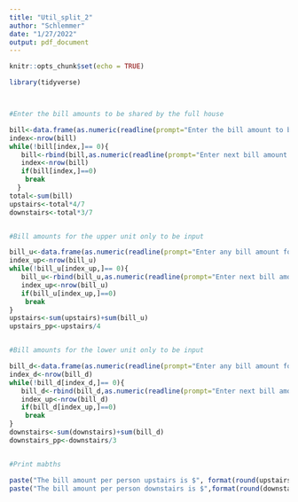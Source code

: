 ```yaml
---
title: "Util_split_2"
author: "Schlemmer"
date: "1/27/2022"
output: pdf_document
---
```


```r
knitr::opts_chunk$set(echo = TRUE)
```

```R
library(tidyverse)



#Enter the bill amounts to be shared by the full house

bill<-data.frame(as.numeric(readline(prompt="Enter the bill amount to be shared by the whole house, Enter 0 when all amounts are input:  ")))
index<-nrow(bill)
while(!bill[index,]== 0){
   bill<-rbind(bill,as.numeric(readline(prompt="Enter next bill amount to be shared by the whole house, Enter 0 when all amounts are input:  ")))
   index<-nrow(bill)
   if(bill[index,]==0)
    break
  }
total<-sum(bill)
upstairs<-total*4/7
downstairs<-total*3/7


#Bill amounts for the upper unit only to be input

bill_u<-data.frame(as.numeric(readline(prompt="Enter any bill amount for Upstairs only, Enter 0 when all amounts are input:  ")))
index_up<-nrow(bill_u)
while(!bill_u[index_up,]== 0){
   bill_u<-rbind(bill_u,as.numeric(readline(prompt="Enter next bill amount for Upstairs only, Enter 0 when all amounts are input:  ")))
   index_up<-nrow(bill_u)
   if(bill_u[index_up,]==0)
    break
}
upstairs<-sum(upstairs)+sum(bill_u)
upstairs_pp<-upstairs/4


#Bill amounts for the lower unit only to be input

bill_d<-data.frame(as.numeric(readline(prompt="Enter any bill amount for Downstairs only, Enter 0 when all amounts are input:  ")))
index_d<-nrow(bill_d)
while(!bill_d[index_d,]== 0){
   bill_d<-rbind(bill_d,as.numeric(readline(prompt="Enter next bill amount for Downstairs only, Enter 0 when all amounts are input:  ")))
   index_up<-nrow(bill_d)
   if(bill_d[index_up,]==0)
    break
}
downstairs<-sum(downstairs)+sum(bill_d)
downstairs_pp<-downstairs/3


#Print mabths 

paste("The bill amount per person upstairs is $", format(round(upstairs_pp, 2), nsmall = 2),sep="")
paste("The bill amount per person downstairs is $",format(round(downstairs_pp, 2), nsmall = 2) ,sep="")



```

